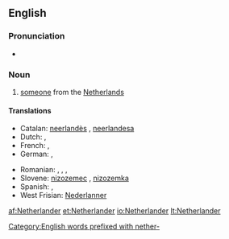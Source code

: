==English==

===Pronunciation===
* {{IPA|/ˈnɛðɚˌlændɚ/|lang=en}}

===Noun===
{{en-noun}}

# [[someone]] from the [[Netherlands]]

====Translations====
{{trans-top|someone from the Netherlands}}
* Catalan: [[neerlandès]] {{m}}, [[neerlandesa]] {{f}}
* Dutch: {{t+|nl|Nederlander|m}}, {{t+|nl|Nederlandse|f}}
* French: {{t+|fr|Néerlandais|m}}, {{t+|fr|Néerlandaise|f}}
* German: {{t+|de|Niederländer|m}}, {{t+|de|Niederländerin|f}}
{{trans-mid}}
* Romanian: {{t-|ro|olandez|m}}, {{t+|ro|olandeză|f}}, {{t-|ro|olandezi|m-p}}, {{t-|ro|olandeze|f-p}}
* Slovene: [[nizozemec]] {{m}}, [[nizozemka]] {{f}}
* Spanish: {{t+|es|neerlandés|m}}, {{t+|es|neerlandesa|f}}
* West Frisian: [[Nederlanner]] {{m}}
{{trans-bottom}}

[[Category:English words prefixed with nether-]]

[[af:Netherlander]]
[[et:Netherlander]]
[[io:Netherlander]]
[[lt:Netherlander]]